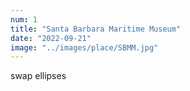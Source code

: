 ```yaml
---
num: 1
title: "Santa Barbara Maritime Museum"
date: "2022-09-21"
image: "../images/place/SBMM.jpg"
---
```


swap ellipses
